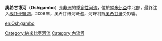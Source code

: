'''奧希甘博河'''（'''Oshigambo'''）是[[非洲|非洲]]的[[季節性河流|季節性河流]]，位於[[納米比亞|納米比亞]]中北部，最終注入[[埃托沙鹽湖|埃托沙鹽湖]]。2006年，奧希甘博河泛濫，河畔村落[[奧希甘博|奧希甘博]]受影響。

{{coord|17|47|S|16|04|E|display=title|region:NA_type:city_source:GNS-enwiki}}

{{DEFAULTSORT:Oshigambo}}
[[Category:納米比亞河流|Category:納米比亞河流]]
[[Category:內流河|Category:內流河]]

{{Namibia-stub}}

[[en:Oshigambo|en:Oshigambo]]